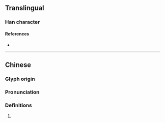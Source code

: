 {{character info}}
==Translingual==

===Han character===
{{Han char|rn=75|rad=木|as=10|sn=14|four=41961|canj=DMCA,DMIA|ids=⿰木晋}}

====References====
* {{Han ref|kx=0543.090|dkj=15231|dj=0930.390|hdz=21263.090|uh=6997|ud=27031|bh=E25D|bd=57949}}

----

==Chinese==
{{zh-forms}}

===Glyph origin===
{{Han etym}}

===Pronunciation===
{{zh-pron
|m=jiàn,jìn
|c=zin3
|mc=y
|oc=y
|cat=
}}

===Definitions===
{{zh-hanzi}}

# {{rfdef|zh}}